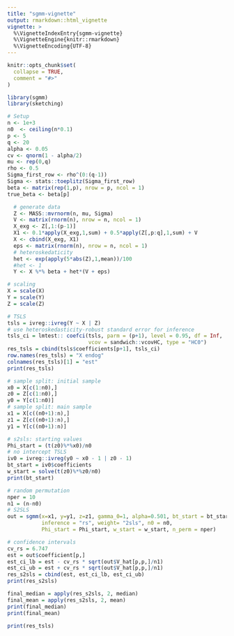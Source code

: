 ```yaml
---
title: "sgmm-vignette"
output: rmarkdown::html_vignette
vignette: >
  %\VignetteIndexEntry{sgmm-vignette}
  %\VignetteEngine{knitr::rmarkdown}
  %\VignetteEncoding{UTF-8}
---
```


```r
knitr::opts_chunk$set(
  collapse = TRUE,
  comment = "#>"
)
```

```r
library(sgmm)
library(sketching)
```


```r
# Setup
n <- 1e+3
n0  <- ceiling(n*0.1)
p <- 5
q <- 20
alpha <- 0.05
cv <- qnorm(1 - alpha/2)
mu <- rep(0,q)
rho <- 0.5
Sigma_first_row <- rho^(0:(q-1)) 
Sigma <- stats::toeplitz(Sigma_first_row)
beta <- matrix(rep(1,p), nrow = p, ncol = 1)
true_beta <- beta[p]
```


```r
  # generate data
  Z <- MASS::mvrnorm(n, mu, Sigma)
  V <- matrix(rnorm(n), nrow = n, ncol = 1)
  X_exg <- Z[,1:(p-1)]
  X1 <- 0.1*apply(X_exg,1,sum) + 0.5*apply(Z[,p:q],1,sum) + V
  X <- cbind(X_exg, X1)
  eps <- matrix(rnorm(n), nrow = n, ncol = 1)
  # heteroskedaticity
  het <- exp(apply(5*abs(Z),1,mean))/100
  #het <- 1
  Y <- X %*% beta + het*(V + eps)
```

```r
# scaling
X = scale(X)
Y = scale(Y)
Z = scale(Z)
```

```r
# TSLS
tsls = ivreg::ivreg(Y ~ X | Z) 
# use heteroskedasticity-robust standard error for inference
tsls_ci = lmtest:: coefci(tsls, parm = (p+1), level = 0.95, df = Inf, 
                          vcov = sandwich::vcovHC, type = "HC0")
res_tsls = cbind(tsls$coefficients[p+1], tsls_ci)
row.names(res_tsls) = "X endog"
colnames(res_tsls)[1] = "est"
print(res_tsls)
```

```r
# sample split: initial sample 
x0 = X[c(1:n0),]
z0 = Z[c(1:n0),]
y0 = Y[c(1:n0)]
# sample split: main sample 
x1 = X[c((n0+1):n),]
z1 = Z[c((n0+1):n),]
y1 = Y[c((n0+1):n)]
```


```r
# s2sls: starting values
Phi_start = (t(z0)%*%x0)/n0
# no intercept TSLS
iv0 = ivreg::ivreg(y0 ~ x0 - 1 | z0 - 1)
bt_start = iv0$coefficients
w_start = solve(t(z0)%*%z0/n0)
print(bt_start)
```

```r
# random permutation
nper = 10
n1 = (n-n0)
# S2SLS
out = sgmm(x=x1, y=y1, z=z1, gamma_0=1, alpha=0.501, bt_start = bt_start,
           inference = "rs", weight= "2sls", n0 = n0,
           Phi_start = Phi_start, w_start = w_start, n_perm = nper)
```


```r
# confidence intervals 
cv_rs = 6.747
est = out$coefficient[p,]
est_ci_lb = est - cv_rs * sqrt(out$V_hat[p,p,]/n1)
est_ci_ub = est + cv_rs * sqrt(out$V_hat[p,p,]/n1)
res_s2sls = cbind(est, est_ci_lb, est_ci_ub)
print(res_s2sls)
```


```r
final_median = apply(res_s2sls, 2, median)
final_mean = apply(res_s2sls, 2, mean)
print(final_median)
print(final_mean)
```

```r
print(res_tsls)
```

